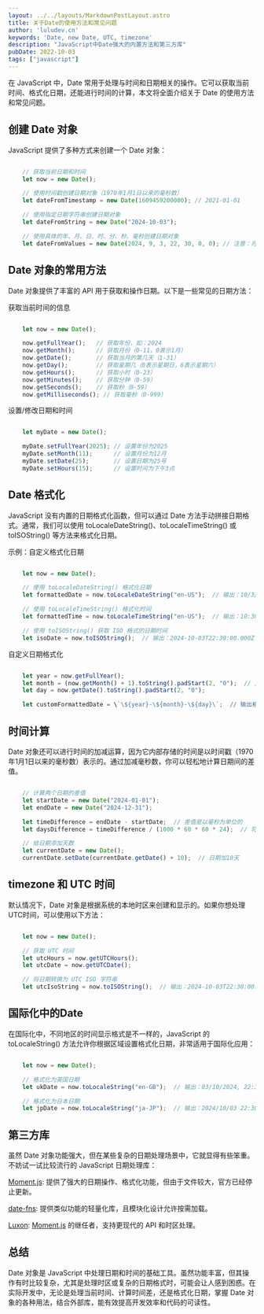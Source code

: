 ```yaml
---
layout: ../../layouts/MarkdownPostLayout.astro
title: 关于Date的使用方法和常见问题
author: 'luludev.cn'
keywords: 'Date, new Date, UTC, timezone'
description: "JavaScript中Date强大的内置方法和第三方库"
pubDate: 2022-10-03
tags: ["javascript"]
---
```




在 JavaScript 中，Date 常用于处理与时间和日期相关的操作。它可以获取当前时间、格式化日期，还能进行时间的计算，本文将全面介绍关于 Date 的使用方法和常见问题。

## 创建 Date 对象

JavaScript 提供了多种方式来创建一个 Date 对象：

```ts

    // 获取当前日期和时间
    let now = new Date();

    // 使用时间戳创建日期对象（1970年1月1日以来的毫秒数）
    let dateFromTimestamp = new Date(1609459200000); // 2021-01-01

    // 使用指定日期字符串创建日期对象
    let dateFromString = new Date("2024-10-03");

    // 使用具体的年、月、日、时、分、秒、毫秒创建日期对象
    let dateFromValues = new Date(2024, 9, 3, 22, 30, 0, 0); // 注意：月份从0开始，所以10月用9表示

```

## Date 对象的常用方法

Date 对象提供了丰富的 API 用于获取和操作日期。以下是一些常见的日期方法：

获取当前时间的信息

```ts

    let now = new Date();

    now.getFullYear();   // 获取年份，如：2024
    now.getMonth();      // 获取月份（0-11，0表示1月）
    now.getDate();       // 获取当月的第几天（1-31）
    now.getDay();        // 获取星期几（0表示星期日，6表示星期六）
    now.getHours();      // 获取小时（0-23）
    now.getMinutes();    // 获取分钟（0-59）
    now.getSeconds();    // 获取秒（0-59）
    now.getMilliseconds(); // 获取毫秒（0-999）

```

设置/修改日期和时间

```ts

    let myDate = new Date();

    myDate.setFullYear(2025); // 设置年份为2025
    myDate.setMonth(11);      // 设置月份为12月
    myDate.setDate(25);       // 设置日期为25号
    myDate.setHours(15);      // 设置时间为下午3点

```


## Date 格式化

JavaScript 没有内置的日期格式化函数，但可以通过 Date 方法手动拼接日期格式。通常，我们可以使用 toLocaleDateString()、toLocaleTimeString() 或 toISOString() 等方法来格式化日期。

示例：自定义格式化日期

```ts

    let now = new Date();

    // 使用 toLocaleDateString() 格式化日期
    let formattedDate = now.toLocaleDateString("en-US");  // 输出：10/3/2024

    // 使用 toLocaleTimeString() 格式化时间
    let formattedTime = now.toLocaleTimeString("en-US");  // 输出：10:30:00 PM

    // 使用 toISOString() 获取 ISO 格式的日期时间
    let isoDate = now.toISOString();  // 输出：2024-10-03T22:30:00.000Z

```

自定义日期格式化

```ts

    let year = now.getFullYear();
    let month = (now.getMonth() + 1).toString().padStart(2, "0");  // 月份需要补齐两位
    let day = now.getDate().toString().padStart(2, "0");

    let customFormattedDate = \`\${year}-\${month}-\${day}\`;  // 输出格式：2024-10-03

```

## 时间计算

Date 对象还可以进行时间的加减运算，因为它内部存储的时间是以时间戳（1970年1月1日以来的毫秒数）表示的。通过加减毫秒数，你可以轻松地计算日期间的差值。

```ts

    // 计算两个日期的差值
    let startDate = new Date("2024-01-01");
    let endDate = new Date("2024-12-31");

    let timeDifference = endDate - startDate;  // 差值是以毫秒为单位的
    let daysDifference = timeDifference / (1000 * 60 * 60 * 24);  // 将毫秒转换为天数

    // 给日期添加天数
    let currentDate = new Date();
    currentDate.setDate(currentDate.getDate() + 10);  // 日期加10天

```

## timezone 和 UTC 时间

默认情况下，Date 对象是根据系统的本地时区来创建和显示的。如果你想处理 UTC时间，可以使用以下方法：

```ts

    let now = new Date();

    // 获取 UTC 时间
    let utcHours = now.getUTCHours();
    let utcDate = now.getUTCDate();

    // 将日期转换为 UTC ISO 字符串
    let utcIsoString = now.toISOString();  // 输出：2024-10-03T22:30:00.000Z

```

## 国际化中的Date

在国际化中，不同地区的时间显示格式是不一样的，JavaScript 的 toLocaleString() 方法允许你根据区域设置格式化日期，非常适用于国际化应用：

```ts

    let now = new Date();

    // 格式化为英国日期
    let ukDate = now.toLocaleString("en-GB");  // 输出：03/10/2024, 22:30:00

    // 格式化为日本日期
    let jpDate = now.toLocaleString("ja-JP");  // 输出：2024/10/03 22:30:00

```

## 第三方库

虽然 Date 对象功能强大，但在某些复杂的日期处理场景中，它就显得有些笨重。不妨试一试比较流行的 JavaScript 日期处理库：

[Moment.js](https://momentjs.cn/): 提供了强大的日期操作、格式化功能，但由于文件较大，官方已经停止更新。

[date-fns](https://date-fns.org/): 提供类似功能的轻量化库，且模块化设计允许按需加载。

[Luxon](https://luxon.nodejs.cn/): [Moment.js](https://momentjs.cn/) 的继任者，支持更现代的 API 和时区处理。

## 总结

Date 对象是 JavaScript 中处理日期和时间的基础工具。虽然功能丰富，但其操作有时比较复杂，尤其是处理时区或复杂的日期格式时，可能会让人感到困惑。在实际开发中，无论是处理当前时间、计算时间差，还是格式化日期，掌握 Date 对象的各种用法，结合外部库，能有效提高开发效率和代码的可读性。
